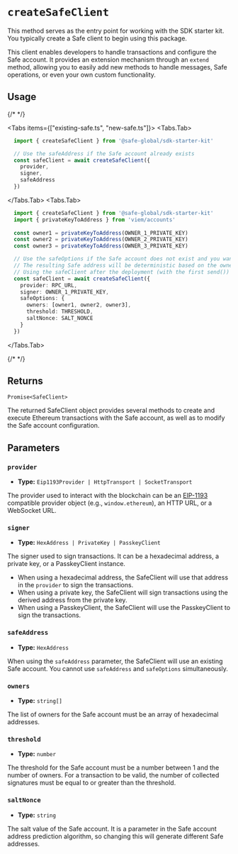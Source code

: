 
# `createSafeClient`

This method serves as the entry point for working with the SDK starter kit. You typically create a Safe client to begin using this package. 

This client enables developers to handle transactions and configure the Safe account. It provides an extension mechanism through an `extend` method, allowing you to easily add new methods to handle messages, Safe operations, or even your own custom functionality.

## Usage

{/* <!-- vale off --> */}

<Tabs items={["existing-safe.ts", "new-safe.ts"]}>
  <Tabs.Tab>
  ```typescript   
    import { createSafeClient } from '@safe-global/sdk-starter-kit'

    // Use the safeAddress if the Safe account already exists
    const safeClient = await createSafeClient({
      provider,
      signer,
      safeAddress
    })
  ```
  </Tabs.Tab>
  <Tabs.Tab>
  ```typescript 
    import { createSafeClient } from '@safe-global/sdk-starter-kit'
    import { privateKeyToAddress } from 'viem/accounts'
    
    const owner1 = privateKeyToAddress(OWNER_1_PRIVATE_KEY)
    const owner2 = privateKeyToAddress(OWNER_2_PRIVATE_KEY)
    const owner3 = privateKeyToAddress(OWNER_3_PRIVATE_KEY)

    // Use the safeOptions if the Safe account does not exist and you want to deploy a new one.
    // The resulting Safe address will be deterministic based on the owners, threshold, and saltNonce. 
    // Using the safeClient after the deployment (with the first send()) will operate as if you would use the safeAddress.
    const safeClient = await createSafeClient({
      provider: RPC_URL,
      signer: OWNER_1_PRIVATE_KEY,
      safeOptions: {
        owners: [owner1, owner2, owner3],
        threshold: THRESHOLD,
        saltNonce: SALT_NONCE
      }
    })

```
</Tabs.Tab>
</Tabs>

{/* <!-- vale on --> */}

## Returns

`Promise<SafeClient>`

The returned SafeClient object provides several methods to create and execute Ethereum transactions with the Safe account, as well as to modify the Safe account configuration.

## Parameters

### `provider`

- **Type:** `Eip1193Provider | HttpTransport | SocketTransport`

The provider used to interact with the blockchain can be an [EIP-1193](https://eips.ethereum.org/EIPS/eip-1193) compatible provider object (e.g., `window.ethereum`), an HTTP URL, or a WebSocket URL.

### `signer`

- **Type:** `HexAddress | PrivateKey | PasskeyClient`

The signer used to sign transactions. It can be a hexadecimal address, a private key, or a PasskeyClient instance.
  - When using a hexadecimal address, the SafeClient will use that address in the `provider` to sign the transactions.
  - When using a private key, the SafeClient will sign transactions using the derived address from the private key.
  - When using a PasskeyClient, the SafeClient will use the PasskeyClient to sign the transactions.

### `safeAddress`

- **Type:** `HexAddress`

When using the `safeAddress` parameter, the SafeClient will use an existing Safe account. You cannot use `safeAddress` and `safeOptions` simultaneously.

### `owners`

- **Type:** `string[]`

The list of owners for the Safe account must be an array of hexadecimal addresses.

### `threshold`

- **Type:** `number`

The threshold for the Safe account must be a number between 1 and the number of owners. For a transaction to be valid, the number of collected signatures must be equal to or greater than the threshold.

### `saltNonce`

- **Type:** `string`

The salt value of the Safe account. It is a parameter in the Safe account address prediction algorithm, so changing this will generate different Safe addresses.
